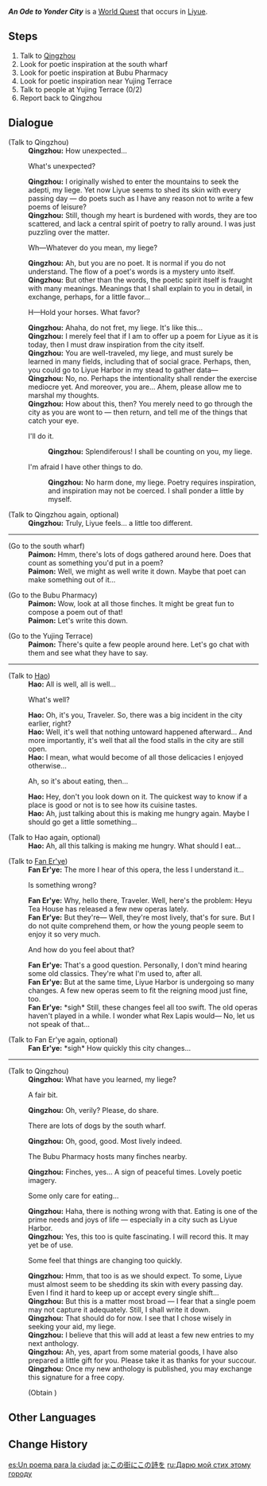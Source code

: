 {{Quest Infobox
|id            = 71809
|type          = World
|region        = Liyue
|area          = Bishui Plain
|subarea       = Wangshu Inn
|requirement   = Complete ''[[A New Star Approaches]]''
|startLocation = [[Wangshu Inn]], [[Liyue]]
|rewards       = Adventure EXP*150;Mora*20,000;Teachings of Prosperity*5;Teachings of Diligence*5;Teachings of Gold*5;Qingzhou's Signature*1
|rep           = Liyue
|repAmt        = 20
|repOrder      = 185
|characters    = Fan Er'ye; Hao (Liyue Harbor); Paimon; Qingzhou; Traveler
}}
'''''An Ode to Yonder City''''' is a [[World Quest]] that occurs in [[Liyue]].

==Steps==
# Talk to [[Qingzhou]]
# Look for poetic inspiration at the south wharf
# Look for poetic inspiration at Bubu Pharmacy
# Look for poetic inspiration near Yujing Terrace
# Talk to people at Yujing Terrace (0/2)
# Report back to Qingzhou

==Dialogue==
{{Quest Description|Liyue's crisis has settled down, but it has brought a wave of change to the city. The poet [[Qingzhou]] would like to capture these shifts in verse...}}
{{Dialogue Start}}
;(Talk to Qingzhou)
:'''Qingzhou:''' How unexpected...
:{{DIcon}} What's unexpected?
:'''Qingzhou:''' I originally wished to enter the mountains to seek the adepti, my liege. Yet now Liyue seems to shed its skin with every passing day &mdash; do poets such as I have any reason not to write a few poems of leisure?
:'''Qingzhou:''' Still, though my heart is burdened with words, they are too scattered, and lack a central spirit of poetry to rally around. I was just puzzling over the matter.
:{{DIcon}} Wh&mdash;Whatever do you mean, my liege?
:'''Qingzhou:''' Ah, but you are no poet. It is normal if you do not understand. The flow of a poet's words is a mystery unto itself.
:'''Qingzhou:''' But other than the words, the poetic spirit itself is fraught with many meanings. Meanings that I shall explain to you in detail, in exchange, perhaps, for a little favor...
:{{DIcon}} H&mdash;Hold your horses. What favor?
:'''Qingzhou:''' Ahaha, do not fret, my liege. It's like this...
:'''Qingzhou:''' I merely feel that if I am to offer up a poem for Liyue as it is today, then I must draw inspiration from the city itself.
:'''Qingzhou:''' You are well-traveled, my liege, and must surely be learned in many fields, including that of social grace. Perhaps, then, you could go to Liyue Harbor in my stead to gather data&mdash;
:'''Qingzhou:''' No, no. Perhaps the intentionality shall render the exercise mediocre yet. And moreover, you are... Ahem, please allow me to marshal my thoughts.
:'''Qingzhou:''' How about this, then? You merely need to go through the city as you are wont to &mdash; then return, and tell me of the things that catch your eye.
:{{DIcon}} I'll do it.
::'''Qingzhou:''' Splendiferous! I shall be counting on you, my liege.
:{{DIcon}} I'm afraid I have other things to do.
::'''Qingzhou:''' No harm done, my liege. Poetry requires inspiration, and inspiration may not be coerced. I shall ponder a little by myself.
;(Talk to Qingzhou again, optional)
:'''Qingzhou:''' Truly, Liyue feels... a little too different.
----
;(Go to the south wharf)
:'''Paimon:''' Hmm, there's lots of dogs gathered around here. Does that count as something you'd put in a poem?
:'''Paimon:''' Well, we might as well write it down. Maybe that poet can make something out of it...

;(Go to the Bubu Pharmacy)
:'''Paimon:''' Wow, look at all those finches. It might be great fun to compose a poem out of that!
:'''Paimon:''' Let's write this down.

;(Go to the Yujing Terrace)
:'''Paimon:''' There's quite a few people around here. Let's go chat with them and see what they have to say.
----
;(Talk to [[Hao (Liyue Harbor)|Hao]])
:'''Hao:''' All is well, all is well...
:{{DIcon}} What's well?
:'''Hao:''' Oh, it's you, Traveler. So, there was a big incident in the city earlier, right?
:'''Hao:''' Well, it's well that nothing untoward happened afterward... And more importantly, it's well that all the food stalls in the city are still open.
:'''Hao:''' I mean, what would become of all those delicacies I enjoyed otherwise...
:{{DIcon}} Ah, so it's about eating, then...
:'''Hao:''' Hey, don't you look down on it. The quickest way to know if a place is good or not is to see how its cuisine tastes.
:'''Hao:''' Ah, just talking about this is making me hungry again. Maybe I should go get a little something...

;(Talk to Hao again, optional)
:'''Hao:''' Ah, all this talking is making me hungry. What should I eat...

;(Talk to [[Fan Er'ye]])
:'''Fan Er'ye:''' The more I hear of this opera, the less I understand it...
:{{DIcon}} Is something wrong?
:'''Fan Er'ye:''' Why, hello there, Traveler. Well, here's the problem: Heyu Tea House has released a few new operas lately.
:'''Fan Er'ye:''' But they're&mdash; Well, they're most lively, that's for sure. But I do not quite comprehend them, or how the young people seem to enjoy it so very much.
:{{DIcon}} And how do you feel about that?
:'''Fan Er'ye:''' That's a good question. Personally, I don't mind hearing some old classics. They're what I'm used to, after all.
:'''Fan Er'ye:''' But at the same time, Liyue Harbor is undergoing so many changes. A few new operas seem to fit the reigning mood just fine, too.
:'''Fan Er'ye:''' *sigh* Still, these changes feel all too swift. The old operas haven't played in a while. I wonder what Rex Lapis would&mdash; No, let us not speak of that...

;(Talk to Fan Er'ye again, optional)
:'''Fan Er'ye:''' *sigh* How quickly this city changes...
----
;(Talk to Qingzhou)
:'''Qingzhou:''' What have you learned, my liege?
:{{DIcon}} A fair bit.
:'''Qingzhou:''' Oh, verily? Please, do share.
:{{DIcon}} There are lots of dogs by the south wharf.
:'''Qingzhou:''' Oh, good, good. Most lively indeed.
:{{DIcon}} The Bubu Pharmacy hosts many finches nearby.
:'''Qingzhou:''' Finches, yes... A sign of peaceful times. Lovely poetic imagery.
:{{DIcon}} Some only care for eating...
:'''Qingzhou:''' Haha, there is nothing wrong with that. Eating is one of the prime needs and joys of life &mdash; especially in a city such as Liyue Harbor.
:'''Qingzhou:''' Yes, this too is quite fascinating. I will record this. It may yet be of use.
:{{DIcon}} Some feel that things are changing too quickly.
:'''Qingzhou:''' Hmm, that too is as we should expect. To some, Liyue must almost seem to be shedding its skin with every passing day. Even I find it hard to keep up or accept every single shift...
:'''Qingzhou:''' But this is a matter most broad &mdash; I fear that a single poem may not capture it adequately. Still, I shall write it down.
:'''Qingzhou:''' That should do for now. I see that I chose wisely in seeking your aid, my liege.
:'''Qingzhou:''' I believe that this will add at least a few new entries to my next anthology.
:'''Qingzhou:''' Ah, yes, apart from some material goods, I have also prepared a little gift for you. Please take it as thanks for your succour.
:'''Qingzhou:''' Once my new anthology is published, you may exchange this signature for a free copy.
:;(Obtain {{Item|Qingzhou's Signature}})
{{Dialogue End}}

==Other Languages==
{{Other Languages
|en      = An Ode to Yonder City
|zhs     = 此诗送此城
|zhs_rm  = Cǐ Shī Sòng Cǐ Chéng
|zht     = 此詩送此城
|zht_rm  = Cǐ Shī Sòng Cǐ Chéng
|zh_tl   = This Poem Given to This City
|ja      = この街にこの詩を
|ja_rm   = Kono Machi ni Kono Shi wo
|ja_tl   = This Poem for This City
|ko      = 도시에 바치는 시
|ko_rm   = Dosi-e Bachineun Si
|ko_tl   = A Poem to City
|es      = Un poema para la ciudad
|es_tl   = A Poem for the City
|fr      = Poème pour la cité
|fr_tl   = Poem for the City
|ru      = Дарю мой стих этому городу
|ru_tl   = I Dedicate This Poem to This City
|th      = บทกวีอุทิศแด่เมืองนี้
|th_rm   = 
|th_tl   = 
|vi      = Thơ Này Tặng Thành Này
|vi_tl   = 
|de      = Ein Gedicht an jene Stadt
|de_tl   = A Poem for that City
|id      = Syair untuk Kota
|id_tl   = Ode to City
|pt      = Essa Poesia, Essa Cidade
|pt_tl   = That Poetry, That City
|tr      = Orada Bir Şehir Var Uzakta
|tr_tl   = 
|it      = Un'ode alla città
|it_tl   = An Ode to the City
}}

==Change History==
{{Change History|1.1}}

[[es:Un poema para la ciudad]]
[[ja:この街にこの詩を]]
[[ru:Дарю мой стих этому городу]]